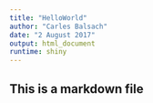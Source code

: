 ```yaml
---
title: "HelloWorld"
author: "Carles Balsach"
date: "2 August 2017"
output: html_document
runtime: shiny
---
```


## This is a markdown file